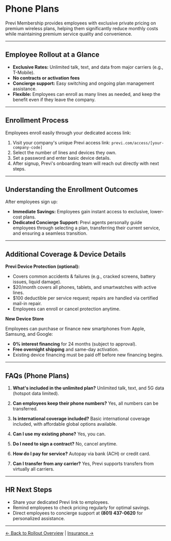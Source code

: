 
<ValidateCode />

# Phone Plans

Previ Membership provides employees with exclusive private pricing on premium wireless plans, helping them significantly reduce monthly costs while maintaining premium service quality and convenience.

---

## Employee Rollout at a Glance

- **Exclusive Rates:** Unlimited talk, text, and data from major carriers (e.g., T-Mobile).
- **No contracts or activation fees**
- **Concierge support:** Easy switching and ongoing plan management assistance.
- **Flexible:** Employees can enroll as many lines as needed, and keep the benefit even if they leave the company.

---

## Enrollment Process

Employees enroll easily through your dedicated access link:

1. Visit your company's unique Previ access link:
`previ.com/access/[your-company-code]`
2. Select the number of lines and devices they own.
3. Set a password and enter basic device details.
4. After signup, Previ's onboarding team will reach out directly with next steps.

---

## Understanding the Enrollment Outcomes

After employees sign up:

- **Immediate Savings:** Employees gain instant access to exclusive, lower-cost plans.
- **Dedicated Concierge Support:** Previ agents personally guide employees through selecting a plan, transferring their current service, and ensuring a seamless transition.

---

## Additional Coverage & Device Details

**Previ Device Protection (optional):**

- Covers common accidents & failures (e.g., cracked screens, battery issues, liquid damage).
- $20/month covers all phones, tablets, and smartwatches with active lines.
- $100 deductible per service request; repairs are handled via certified mail-in repair.
- Employees can enroll or cancel protection anytime.

**New Device Store**

Employees can purchase or finance new smartphones from Apple, Samsung, and Google:

- **0% interest financing** for 24 months (subject to approval).
- **Free overnight shipping** and same-day activation.
- Existing device financing must be paid off before new financing begins.

---

## FAQs (Phone Plans)

1. **What's included in the unlimited plan?**
Unlimited talk, text, and 5G data (hotspot data limited).

2. **Can employees keep their phone numbers?**
Yes, all numbers can be transferred.

3. **Is international coverage included?**
Basic international coverage included, with affordable global options available.

4. **Can I use my existing phone?**
Yes, you can.

5. **Do I need to sign a contract?**
No, cancel anytime.

6. **How do I pay for service?**
Autopay via bank (ACH) or credit card.

7. **Can I transfer from any carrier?**
Yes, Previ supports transfers from virtually all carriers.

---

## HR Next Steps

- Share your dedicated Previ link to employees.
- Remind employees to check pricing regularly for optimal savings.
- Direct employees to concierge support at **(801) 437-0620** for personalized assistance.

---

[← Back to Rollout Overview](./2.1%20Private%20Pricing%20as%20a%20Benefit.md) | [Insurance →](./2.3%20Insurance.md)